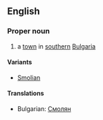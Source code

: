 ==English==

===Proper noun===

# a [[town]] in [[southern]] [[Bulgaria]]

====Variants====

*[[Smolian]]

====Translations====

*Bulgarian: [[Смолян]]